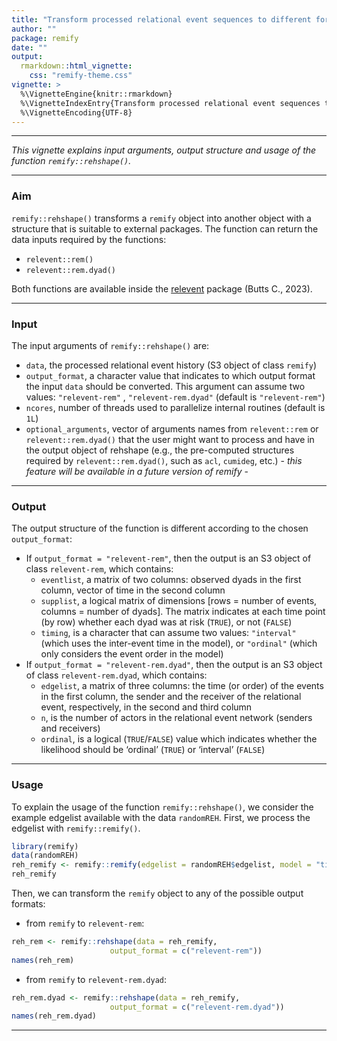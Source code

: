 ```yaml
---
title: "Transform processed relational event sequences to different formats"
author: ""
package: remify
date: ""
output: 
  rmarkdown::html_vignette:
    css: "remify-theme.css"
vignette: >
  %\VignetteEngine{knitr::rmarkdown}
  %\VignetteIndexEntry{Transform processed relational event sequences to different formats}
  %\VignetteEncoding{UTF-8}
---
```


---

<i> This vignette explains input arguments, output structure and usage of the function `remify::rehshape()`. </i>

---

### Aim

`remify::rehshape() ` transforms a `remify` object into another object with a structure that is suitable to external packages. The function can return the data inputs required by the functions:

-  `relevent::rem()` 
-  `relevent::rem.dyad()` 

Both functions are available inside the [relevent](https://CRAN.R-project.org/package=relevent) package (Butts C., 2023).

---

### Input

The input arguments of `remify::rehshape()` are:

 - `data`, the processed relational event history (S3 object of class `remify`)
 - `output_format`, a character value that indicates to which output format the input `data` should be converted. This argument can assume two values: `"relevent-rem"` , `"relevent-rem.dyad"` (default is `"relevent-rem"`)
 - `ncores`, number of threads used to parallelize internal routines (default is `1L`)
 - `optional_arguments`, vector of arguments names from `relevent::rem` or `relevent::rem.dyad()` that the user might want to process and have in the output object of rehshape (e.g., the pre-computed structures required by `relevent::rem.dyad()`, such as `acl`, `cumideg`, etc.) - _this feature will be available in a future version of remify_ -

---

### Output
The output structure of the function is different according to the chosen `output_format`:

- If `output_format = "relevent-rem"`, then the output is an S3 object of class `relevent-rem`, which contains: 
  - `eventlist`, a matrix of two columns: observed dyads in the first column, vector of time in the second column
  - `supplist`, a logical matrix of dimensions [rows = number of events, columns = number of dyads]. The matrix indicates at each time point (by row) whether each dyad was at risk (`TRUE`), or not (`FALSE`)
  - `timing`, is a character that can assume two values: `"interval"` (which uses the inter-event time in the model), or `"ordinal"` (which only considers the event order in the model)

- If `output_format = "relevent-rem.dyad"`, then the output is an S3 object of class `relevent-rem.dyad`, which contains: 
  - `edgelist`, a matrix of three columns: the time (or order) of the events in the first column, the sender and the receiver of the relational event, respectively, in the second and third column
  - `n`, is the number of actors in the relational event network (senders and receivers)
  - `ordinal`, is a logical (`TRUE`/`FALSE`) value which indicates whether the likelihood should be 'ordinal' (`TRUE`) or 'interval' (`FALSE`)

---

### Usage
To explain the usage of the function `remify::rehshape()`, we consider the example edgelist available with the data `randomREH`. First, we process the edgelist with `remify::remify()`.
```r
library(remify)
data(randomREH) 
reh_remify <- remify::remify(edgelist = randomREH$edgelist, model = "tie")
reh_remify
```

Then, we can transform the `remify` object to any of the possible output formats:

-  from `remify` to `relevent-rem`:
```r
reh_rem <- remify::rehshape(data = reh_remify, 
                      output_format = c("relevent-rem"))
names(reh_rem)                     
```

-  from `remify` to `relevent-rem.dyad`:
```r
reh_rem.dyad <- remify::rehshape(data = reh_remify, 
                      output_format = c("relevent-rem.dyad"))
names(reh_rem.dyad)                     
```
---
